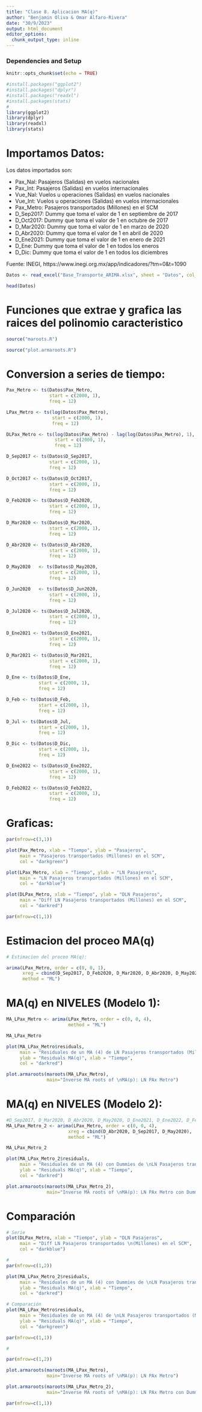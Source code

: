 ```yaml
---
title: "Clase 8. Aplicacion MA(q)"
author: "Benjamin Oliva & Omar Alfaro-Rivera"
date: "30/9/2023"
output: html_document
editor_options: 
  chunk_output_type: inline
---
```


### Dependencies and Setup
```r
knitr::opts_chunk$set(echo = TRUE)

#install.packages("ggplot2")
#install.packages("dplyr")
#install.packages("readxl")
#install.packages(stats)
# 
library(ggplot2)
library(dplyr)
library(readxl)
library(stats)

```

# Importamos Datos:

Los datos importados son:

* Pax_Nal: Pasajeros (Salidas) en vuelos nacionales
* Pax_Int: Pasajeros (Salidas) en vuelos internacionales 
* Vue_Nal: Vuelos u operaciones (Salidas) en vuelos nacionales
* Vue_Int: Vuelos u operaciones (Salidas) en vuelos internacionales
* Pax_Metro: Pasajeros transportados (Millones) en el SCM
* D_Sep2017: Dummy que toma el valor de 1 en septiembre de 2017
* D_Oct2017: Dummy que toma el valor de 1 en octubre de 2017
* D_Mar2020: Dummy que toma el valor de 1 en marzo de 2020
* D_Abr2020: Dummy que toma el valor de 1 en abril de 2020
* D_Ene2021: Dummy que toma el valor de 1 en enero de 2021
* D_Ene: Dummy que toma el valor de 1 en todos los eneros
* D_Dic: Dummy que toma el valor de 1 en todos los diciembres

Fuente: INEGI, https://www.inegi.org.mx/app/indicadores/?tm=0&t=1090

```r

Datos <- read_excel("Base_Transporte_ARIMA.xlsx", sheet = "Datos", col_names = TRUE)

head(Datos)

```

# Funciones que extrae y grafica las raices del polinomio caracteristico

```r

source("maroots.R")

source("plot.armaroots.R")

```

# Conversion a series de tiempo:

```r

Pax_Metro <- ts(Datos$Pax_Metro, 
                start = c(2000, 1), 
                freq = 12)

LPax_Metro <- ts(log(Datos$Pax_Metro), 
                 start = c(2000, 1), 
                 freq = 12)

DLPax_Metro <- ts(log(Datos$Pax_Metro) - lag(log(Datos$Pax_Metro), 1),
                  start = c(2000, 1), 
                  freq = 12)

D_Sep2017 <- ts(Datos$D_Sep2017, 
                start = c(2000, 1), 
                freq = 12)

D_Oct2017 <- ts(Datos$D_Oct2017, 
                start = c(2000, 1), 
                freq = 12)

D_Feb2020 <- ts(Datos$D_Feb2020, 
                start = c(2000, 1), 
                freq = 12)

D_Mar2020 <- ts(Datos$D_Mar2020, 
                start = c(2000, 1), 
                freq = 12)

D_Abr2020 <- ts(Datos$D_Abr2020, 
                start = c(2000, 1), 
                freq = 12)

D_May2020	<- ts(Datos$D_May2020, 
                start = c(2000, 1), 
                freq = 12)

D_Jun2020	<- ts(Datos$D_Jun2020, 
                start = c(2000, 1), 
                freq = 12)

D_Jul2020 <- ts(Datos$D_Jul2020, 
                start = c(2000, 1), 
                freq = 12)

D_Ene2021 <- ts(Datos$D_Ene2021, 
                start = c(2000, 1), 
                freq = 12)

D_Mar2021 <- ts(Datos$D_Mar2021, 
                start = c(2000, 1), 
                freq = 12)

D_Ene <- ts(Datos$D_Ene, 
            start = c(2000, 1), 
            freq = 12)

D_Feb <- ts(Datos$D_Feb, 
            start = c(2000, 1), 
            freq = 12)

D_Jul <- ts(Datos$D_Jul, 
            start = c(2000, 1), 
            freq = 12)

D_Dic <- ts(Datos$D_Dic, 
            start = c(2000, 1), 
            freq = 12)

D_Ene2022 <- ts(Datos$D_Ene2022, 
                start = c(2000, 1), 
                freq = 12)

D_Feb2022 <- ts(Datos$D_Feb2022, 
                start = c(2000, 1), 
                freq = 12)

```

# Graficas:

```r

par(mfrow=c(3,1))

plot(Pax_Metro, xlab = "Tiempo", ylab = "Pasajeros",
     main = "Pasajeros transportados (Millones) en el SCM",
     col = "darkgreen")

plot(LPax_Metro, xlab = "Tiempo", ylab = "LN Pasajeros",
     main = "LN Pasajeros transportados (Millones) en el SCM",
     col = "darkblue")

plot(DLPax_Metro, xlab = "Tiempo", ylab = "DLN Pasajeros",
     main = "Diff LN Pasajeros transportados (Millones) en el SCM", 
     col = "darkred")

par(mfrow=c(1,1))

```

# Estimacion del proceo MA(q)

```r

# Estimacion del proceo MA(q):

arima(LPax_Metro, order = c(0, 0, 1), 
      xreg = cbind(D_Sep2017, D_Feb2020, D_Mar2020, D_Abr2020, D_May2020, D_Ene2021, D_Ene2022, D_Feb2022),
      method = "ML")

```

# MA(q) en NIVELES (Modelo 1): 

```r

MA_LPax_Metro <- arima(LPax_Metro, order = c(0, 0, 4), 
                       method = "ML")

MA_LPax_Metro

plot(MA_LPax_Metro$residuals,
     main = "Residuales de un MA (4) de LN Pasajeros transportados (Millones) en el SCM",
     ylab = "Residuals MA(q)", xlab = "Tiempo",
     col = "darkred")

plot.armaroots(maroots(MA_LPax_Metro), 
               main="Inverse MA roots of \nMA(p): LN PAx Metro")

```

# MA(q) en NIVELES (Modelo 2): 

```r
#D_Sep2017, D_Mar2020, D_Abr2020, D_May2020, D_Ene2021, D_Ene2022, D_Feb2022
MA_LPax_Metro_2 <- arima(LPax_Metro, order = c(0, 0, 4),
                       xreg = cbind(D_Abr2020, D_Sep2017, D_May2020),
                       method = "ML")

MA_LPax_Metro_2

plot(MA_LPax_Metro_2$residuals,
     main = "Residuales de un MA (4) con Dummies de \nLN Pasajeros transportados (Millones) en el SCM",
     ylab = "Residuals MA(q)", xlab = "Tiempo",
     col = "darkred")

plot.armaroots(maroots(MA_LPax_Metro_2), 
               main="Inverse MA roots of \nMA(p): LN PAx Metro con Dummy")

```

# Comparación

```r

# Serie
plot(DLPax_Metro, xlab = "Tiempo", ylab = "DLN Pasajeros",
     main = "Diff LN Pasajeros transportados \n(Millones) en el SCM", 
     col = "darkblue")

#
par(mfrow=c(1,2))

plot(MA_LPax_Metro_2$residuals,
     main = "Residuales de un MA (4) con Dummies de \nLN Pasajeros transportados (Millones) en el SCM",
     ylab = "Residuals MA(q)", xlab = "Tiempo",
     col = "darkred")

# Comparación
plot(MA_LPax_Metro$residuals,
     main = "Residuales de un MA (4) de \nLN Pasajeros transportados (Millones) en el SCM",
     ylab = "Residuals MA(q)", xlab = "Tiempo",
     col = "darkgreen")

par(mfrow=c(1,1))

#

par(mfrow=c(1,2))

plot.armaroots(maroots(MA_LPax_Metro), 
               main="Inverse MA roots of \nMA(p): LN PAx Metro")

plot.armaroots(maroots(MA_LPax_Metro_2), 
               main="Inverse MA roots of \nMA(p): LN PAx Metro con Dummy")

par(mfrow=c(1,1))

```

